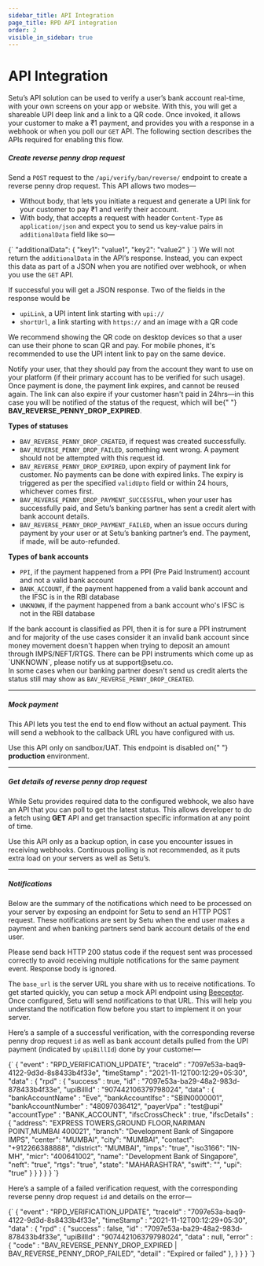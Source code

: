```yaml
---
sidebar_title: API Integration
page_title: RPD API integration
order: 2
visible_in_sidebar: true
---
```


# API Integration


Setu’s API solution can be used to verify a user’s bank account real-time, with your own screens on your app or website. With this, you will get a shareable UPI deep link and a link to a QR code. Once invoked, it allows your customer to make a &#8377;1 payment, and provides you with a response in a webhook or when you poll our `GET` API. The following section describes the APIs required for enabling this flow.

##### Create reverse penny drop request

Send a `POST` request to the `/api/verify/ban/reverse/` endpoint to create a reverse penny drop request. This API allows two modes—

-   Without body, that lets you initiate a request and generate a UPI link for your customer to pay &#8377;1 and verify their account.
-   With body, that accepts a request with header `Content-Type` as `application/json` and expect you to send us key-value pairs in `additionalData` field like so—

<CodeBlockWithCopy language="json">
    {`
    "additionalData": {
        "key1": "value1",
        "key2": "value2"
    }
  `}
</CodeBlockWithCopy>

<Callout type="warning">
    We will not return the <code>additionalData</code> in the API’s response.
    Instead, you can expect this data as part of a JSON when you are notified
    over webhook, or when you use the <code>GET</code> API.
</Callout>
<br />

If successful you will get a JSON response. Two of the fields in the response would be

-   `upiLink`, a UPI intent link starting with `upi://`
-   `shortUrl`, a link starting with `https://` and an image with a QR code

We recommend showing the QR code on desktop devices so that a user can use their phone to scan QR and pay. For mobile phones, it's recommended to use the UPI intent link to pay on the same device.

<Callout type="tip">
    Notify your user, that they should pay from the account they want to use on
    your platform (if their primary account has to be verified for such usage).
</Callout>
<br />

<Callout type="warning">
    Once payment is done, the payment link expires, and cannot be reused again.
    The link can also expire if your customer hasn't paid in 24hrs—in this case
    you will be notified of the status of the request, which will be{" "}
    <b>BAV_REVERSE_PENNY_DROP_EXPIRED</b>.
</Callout>
<br />

<b>Types of statuses</b>

-   `BAV_REVERSE_PENNY_DROP_CREATED`, if request was created successfully.
-   `BAV_REVERSE_PENNY_DROP_FAILED`, something went wrong. A payment should not be attempted with this request id.
-   `BAV_REVERSE_PENNY_DROP_EXPIRED`, upon expiry of payment link for customer. No payments can be done with expired links. The expiry is triggered as per the specified `validUpto` field or within 24 hours, whichever comes first.
-   `BAV_REVERSE_PENNY_DROP_PAYMENT_SUCCESSFUL`, when your user has successfully paid, and Setu’s banking partner has sent a credit alert with bank account details.
-   `BAV_REVERSE_PENNY_DROP_PAYMENT_FAILED`, when an issue occurs during payment by your user or at Setu’s banking partner’s end. The payment, if made, will be auto-refunded.

<b>Types of bank accounts</b>

-   `PPI`, if the payment happened from a PPI (Pre Paid Instrument) account and not a valid bank account
-   `BANK_ACCOUNT`, if the payment happened from a valid bank account and the IFSC is in the RBI database
-   `UNKNOWN`, if the payment happened from a bank account who's IFSC is not in the RBI database

<Callout type="tip">
    If the bank account is classified as PPI, then it is for sure a PPI
    instrument and for majority of the use cases consider it an invalid bank
    account since money movement doesn't happen when trying to deposit an amount
    through IMPS/NEFT/RTGS. There can be PPI instruments which come up as
    `UNKNOWN`, please notify us at support@setu.co.
</Callout>

<br />

<Callout type="warning">
    In some cases when our banking partner doesn't send us credit alerts the
    status still may show as <code>BAV_REVERSE_PENNY_DROP_CREATED</code>.
</Callout>

<hr class="tertiary" />

##### Mock payment

This API lets you test the end to end flow without an actual payment. This will send a webhook to the callback URL you have configured with us.

<Callout type="warning">
    Use this API only on sandbox/UAT. This endpoint is disabled on{" "}
    <b>production</b> environment.
</Callout>
<br />

<hr class="tertiary" />

##### Get details of reverse penny drop request

While Setu provides required data to the configured webhook, we also have an API that you can poll to get the latest status. This allows developer to do a fetch using <b>GET</b> API and get transaction specific information at any point of time.

<Callout type="tip">
    Use this API only as a backup option, in case you encounter issues in
    receiving webhooks. Continuous polling is not recommended, as it puts extra
    load on your servers as well as Setu’s.
</Callout>
<br />

<hr class="tertiary" />

##### Notifications

Below are the summary of the notifications which need to be processed on your server by exposing an endpoint for Setu to send an HTTP POST request. These notifications are sent by Setu when the end user makes a payment and when banking partners send bank account details of the end user.

<Callout type="tip">
    Please send back HTTP 200 status code if the request sent was processed
    correctly to avoid receiving multiple notifications for the same payment
    event. Response body is ignored.
</Callout>
<br />

The `base_url` is the server URL you share with us to receive notifications.
To get started quickly, you can setup a mock API endpoint using <a href="https://beeceptor.com/" target="_blank">Beeceptor</a>. Once configured, Setu will send notifications to that URL. This will help you understand the notification flow before you start to implement it on your server.

Here’s a sample of a successful verification, with the corresponding reverse penny drop request `id` as well as bank account details pulled from the UPI payment (indicated by `upiBillId`) done by your customer—

<CodeBlockWithCopy language="json">
    {`
    {
        "event"     : "RPD_VERIFICATION_UPDATE", 	
        "traceId"   : "7097e53a-baq9-4122-9d3d-8s8433b4f33e",
        "timeStamp" : "2021-11-12T00:12:29+05:30",
        "data"        : {
              "rpd" : {
                  "success"   : true,
                  "id"        : "7097e53a-ba29-48a2-983d-878433b4f33e",
                  "upiBillId" : "907442106379798024",
                  "data"      : {
                      "bankAccountName"   : "Eve",
                      "bankAccountIfsc"   : "SBIN0000001",
                      "bankAccountNumber" : "48097036412",
                      "payerVpa"          : "test@upi"
                      "accountType"       : "BANK_ACCOUNT",
                      "ifscCrossCheck"    : true,
                      "ifscDetails"       : {
                          "address": "EXPRESS TOWERS,GROUND FLOOR,NARIMAN POINT,MUMBAI 400021",
                          "branch": "Development Bank of Singapore IMPS",
                          "center": "MUMBAI",
                          "city": "MUMBAI",
                          "contact": "+912266388888",
                          "district": "MUMBAI",
                          "imps": "true",
                          "iso3166": "IN-MH",
                          "micr": "400641002",
                          "name": "Development Bank of Singapore",
                          "neft": "true",
                          "rtgs": "true",
                          "state": "MAHARASHTRA",
                          "swift": "",
                          "upi": "true"
                      }
                  }
              }
        }
    }
  `}
</CodeBlockWithCopy>

Here’s a sample of a failed verification request, with the corresponding reverse penny drop request `id` and details on the error—

<CodeBlockWithCopy language="json">
    {`
    {
        "event"     : "RPD_VERIFICATION_UPDATE", 	
        "traceId"   : "7097e53a-baq9-4122-9d3d-8s8433b4f33e",
        "timeStamp" : "2021-11-12T00:12:29+05:30",
        "data"      : {
            "rpd" : {
                "success"   : false,
                "id"        : "7097e53a-ba29-48a2-983d-878433b4f33e",
                "upiBillId" : "907442106379798024",
                "data"      : null,
                "error"     : {
                    "code"   : "BAV_REVERSE_PENNY_DROP_EXPIRED | BAV_REVERSE_PENNY_DROP_FAILED", 
                    "detail" : "Expired or failed"
                },
            }
        }
    }
  `}
</CodeBlockWithCopy>